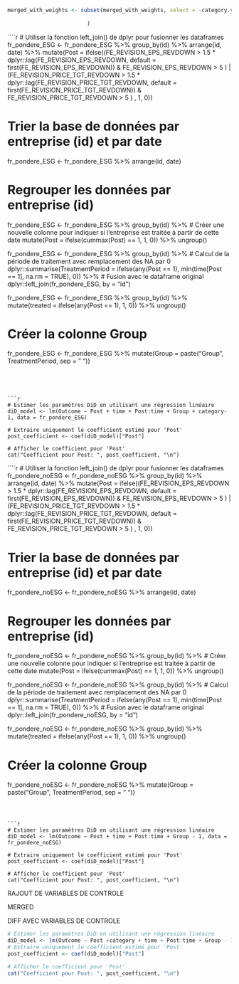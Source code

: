 ```r
merged_with_weights <- subset(merged_with_weights, select = -category.y
                              
                         )

```


````r
# Utiliser la fonction left_join() de dplyr pour fusionner les dataframes
fr_pondere_ESG <- fr_pondere_ESG %>%
  group_by(id) %>%
  arrange(id, date) %>%
  mutate(Post = ifelse((FE_REVISION_EPS_REVDOWN > 1.5 * dplyr::lag(FE_REVISION_EPS_REVDOWN, default = first(FE_REVISION_EPS_REVDOWN)) & FE_REVISION_EPS_REVDOWN > 5 ) | (FE_REVISION_PRICE_TGT_REVDOWN > 1.5 * dplyr::lag(FE_REVISION_PRICE_TGT_REVDOWN, default = first(FE_REVISION_PRICE_TGT_REVDOWN)) & FE_REVISION_PRICE_TGT_REVDOWN > 5 ) , 1, 0))

  


# Trier la base de données par entreprise (id) et par date
fr_pondere_ESG <- fr_pondere_ESG %>% arrange(id, date)

# Regrouper les données par entreprise (id)
fr_pondere_ESG <- fr_pondere_ESG %>%
  group_by(id) %>%
  # Créer une nouvelle colonne pour indiquer si l'entreprise est traitée à partir de cette date
mutate(Post = ifelse(cummax(Post) == 1, 1, 0)) %>%
  ungroup()  


fr_pondere_ESG <- fr_pondere_ESG %>%
  group_by(id) %>%
  # Calcul de la période de traitement avec remplacement des NA par 0
  dplyr::summarise(TreatmentPeriod = ifelse(any(Post == 1), min(time[Post == 1], na.rm = TRUE), 0)) %>%
  # Fusion avec le dataframe original
  dplyr::left_join(fr_pondere_ESG, by = "id")


fr_pondere_ESG <- fr_pondere_ESG %>%
  group_by(id) %>%
  mutate(treated = ifelse(any(Post == 1), 1, 0)) %>%
  ungroup()


# Créer la colonne Group
fr_pondere_ESG <- fr_pondere_ESG %>%
  mutate(Group = paste("Group", TreatmentPeriod, sep = " "))
```




```r
# Estimer les paramètres DiD en utilisant une régression linéaire
diD_model <- lm(Outcome ~ Post + time + Post:time + Group + category- 1, data = fr_pondere_ESG)

# Extraire uniquement le coefficient estimé pour 'Post'
post_coefficient <- coef(diD_model)["Post"]

# Afficher le coefficient pour 'Post'
cat("Coefficient pour Post: ", post_coefficient, "\n")

```







````r
# Utiliser la fonction left_join() de dplyr pour fusionner les dataframes
fr_pondere_noESG <- fr_pondere_noESG %>%
  group_by(id) %>%
  arrange(id, date) %>%
  mutate(Post = ifelse((FE_REVISION_EPS_REVDOWN > 1.5 * dplyr::lag(FE_REVISION_EPS_REVDOWN, default = first(FE_REVISION_EPS_REVDOWN)) & FE_REVISION_EPS_REVDOWN > 5 ) | (FE_REVISION_PRICE_TGT_REVDOWN > 1.5 * dplyr::lag(FE_REVISION_PRICE_TGT_REVDOWN, default = first(FE_REVISION_PRICE_TGT_REVDOWN)) & FE_REVISION_PRICE_TGT_REVDOWN > 5 ) , 1, 0))

  


# Trier la base de données par entreprise (id) et par date
fr_pondere_noESG <- fr_pondere_noESG %>% arrange(id, date)

# Regrouper les données par entreprise (id)
fr_pondere_noESG <- fr_pondere_noESG %>%
  group_by(id) %>%
  # Créer une nouvelle colonne pour indiquer si l'entreprise est traitée à partir de cette date
mutate(Post = ifelse(cummax(Post) == 1, 1, 0)) %>%
  ungroup()  


fr_pondere_noESG <- fr_pondere_noESG %>%
  group_by(id) %>%
  # Calcul de la période de traitement avec remplacement des NA par 0
  dplyr::summarise(TreatmentPeriod = ifelse(any(Post == 1), min(time[Post == 1], na.rm = TRUE), 0)) %>%
  # Fusion avec le dataframe original
  dplyr::left_join(fr_pondere_noESG, by = "id")


fr_pondere_noESG <- fr_pondere_noESG %>%
  group_by(id) %>%
  mutate(treated = ifelse(any(Post == 1), 1, 0)) %>%
  ungroup()


# Créer la colonne Group
fr_pondere_noESG <- fr_pondere_noESG %>%
  mutate(Group = paste("Group", TreatmentPeriod, sep = " "))
```



```r
# Estimer les paramètres DiD en utilisant une régression linéaire
diD_model <- lm(Outcome ~ Post + time + Post:time + Group - 1, data = fr_pondere_noESG)

# Extraire uniquement le coefficient estimé pour 'Post'
post_coefficient <- coef(diD_model)["Post"]

# Afficher le coefficient pour 'Post'
cat("Coefficient pour Post: ", post_coefficient, "\n")
```




RAJOUT DE VARIABLES DE CONTROLE 

MERGED


DIFF AVEC VARIABLES DE CONTROLE
```r
# Estimer les paramètres DiD en utilisant une régression linéaire
diD_model <- lm(Outcome ~ Post +category + time + Post:time + Group - 1, data = fr_pondere_noESG)
# Extraire uniquement le coefficient estimé pour 'Post'
post_coefficient <- coef(diD_model)["Post"]

# Afficher le coefficient pour 'Post'
cat("Coefficient pour Post: ", post_coefficient, "\n")
```



